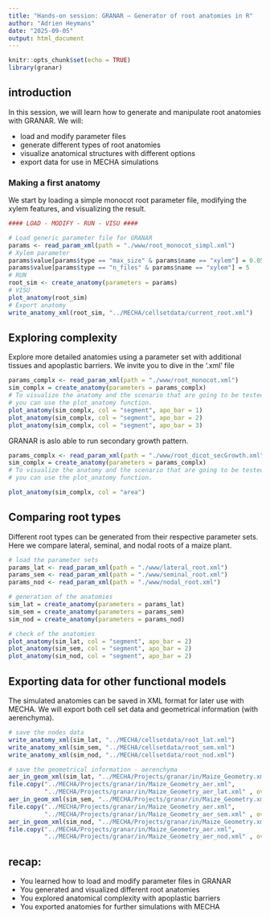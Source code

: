 ```yaml
---
title: "Hands-on session: GRANAR – Generator of root anatomies in R"
author: "Adrien Heymans"
date: "2025-09-05"
output: html_document
---
```


```r
knitr::opts_chunk$set(echo = TRUE)
library(granar)
```

## introduction

In this session, we will learn how to generate and manipulate root anatomies with GRANAR.
We will:

- load and modify parameter files
- generate different types of root anatomies
- visualize anatomical structures with different options
- export data for use in MECHA simulations

### Making a first anatomy

We start by loading a simple monocot root parameter file, modifying the xylem features, and visualizing the result.

```r
#### LOAD - MODIFY - RUN - VISU #### 

# Load generic parameter file for GRANAR
params <- read_param_xml(path = "./www/root_monocot_simpl.xml")
# Xylem parameter
params$value[params$type == "max_size" & params$name == "xylem"] = 0.05
params$value[params$type == "n_files" & params$name == "xylem"] = 5
# RUN
root_sim <- create_anatomy(parameters = params)
# VISU
plot_anatomy(root_sim)
# Export anatomy
write_anatomy_xml(root_sim, "../MECHA/cellsetdata/current_root.xml")
```

## Exploring complexity

Explore more detailed anatomies using a parameter set with additional tissues and apoplastic barriers.
We invite you to dive in the '.xml' file

```r
params_complx <- read_param_xml(path = "./www/root_monocot.xml")
sim_complx = create_anatomy(parameters = params_complx)
# To visualize the anatomy and the scenario that are going to be tested.
# you can use the plot_anatomy function.
plot_anatomy(sim_complx, col = "segment", apo_bar = 1)
plot_anatomy(sim_complx, col = "segment", apo_bar = 2)
plot_anatomy(sim_complx, col = "segment", apo_bar = 3)
```

GRANAR is aslo able to run secondary growth pattern. 

```r
params_complx <- read_param_xml(path = "./www/root_dicot_secGrowth.xml")
sim_complx = create_anatomy(parameters = params_complx)
# To visualize the anatomy and the scenario that are going to be tested.
# you can use the plot_anatomy function.

plot_anatomy(sim_complx, col = "area")

```

## Comparing root types

Different root types can be generated from their respective parameter sets. Here we compare lateral, seminal, and nodal roots of a maize plant.

```r
# load the parameter sets
params_lat <- read_param_xml(path = "./www/lateral_root.xml")
params_sem <- read_param_xml(path = "./www/seminal_root.xml")
params_nod <- read_param_xml(path = "./www/nodal_root.xml")

# generation of the anatomies
sim_lat = create_anatomy(parameters = params_lat)
sim_sem = create_anatomy(parameters = params_sem)
sim_nod = create_anatomy(parameters = params_nod)

# check of the anatomies
plot_anatomy(sim_lat, col = "segment", apo_bar = 2)
plot_anatomy(sim_sem, col = "segment", apo_bar = 2)
plot_anatomy(sim_nod, col = "segment", apo_bar = 2)


```


## Exporting data for other functional models

The simulated anatomies can be saved in XML format for later use with MECHA.
We will export both cell set data and geometrical information (with aerenchyma).

```r
# save the nodes data 
write_anatomy_xml(sim_lat, "../MECHA/cellsetdata/root_lat.xml")
write_anatomy_xml(sim_sem, "../MECHA/cellsetdata/root_sem.xml")
write_anatomy_xml(sim_nod, "../MECHA/cellsetdata/root_nod.xml")

# save the geometrical information - aerenchyma
aer_in_geom_xml(sim_lat, "../MECHA/Projects/granar/in/Maize_Geometry.xml")
file.copy("../MECHA/Projects/granar/in/Maize_Geometry_aer.xml",
          "../MECHA/Projects/granar/in/Maize_Geometry_aer_lat.xml" , overwrite = T)
aer_in_geom_xml(sim_sem, "../MECHA/Projects/granar/in/Maize_Geometry.xml")
file.copy("../MECHA/Projects/granar/in/Maize_Geometry_aer.xml",
          "../MECHA/Projects/granar/in/Maize_Geometry_aer_sem.xml" , overwrite = T)
aer_in_geom_xml(sim_nod, "../MECHA/Projects/granar/in/Maize_Geometry.xml")
file.copy("../MECHA/Projects/granar/in/Maize_Geometry_aer.xml",
          "../MECHA/Projects/granar/in/Maize_Geometry_aer_nod.xml" , overwrite = T)
```

## recap:

- You learned how to load and modify parameter files in GRANAR
- You generated and visualized different root anatomies
- You explored anatomical complexity with apoplastic barriers
- You exported anatomies for further simulations with MECHA



